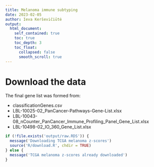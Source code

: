 ```yaml
---
title: Melanoma immune subtyping
date: 2023-02-05
author: Ieva Kerševičiūtė
output:
  html_document:
    self_contained: true
    toc: true
    toc_depth: 3
    toc_float:
      collapsed: false
      smooth_scroll: true
---
```


# Download the data

The final gene list was formed from:

- classificationGenes.csv
- LBL-10025-02_PanCancer-Pathways-Gene-List.xlsx
- LBL-10043-08_nCounter_PanCancer_Immune_Profiling_Panel_Gene_List.xlsx
- LBL-10498-02_IO_360_Gene_List.xlsx

```r
if (!file.exists('output/raw.RDS')) {
  message('Downloading TCGA melanoma z-scores')
  source('R/download.R', chdir = TRUE)
} else {
  message('TCGA melanoma z-scores already downloaded')
}
```
